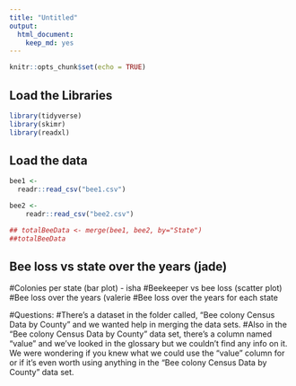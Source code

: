 ```yaml
---
title: "Untitled"
output: 
  html_document: 
    keep_md: yes
---
```


```r
knitr::opts_chunk$set(echo = TRUE)
```

## Load the Libraries
```r
library(tidyverse)
library(skimr)
library(readxl)
```

## Load the data
```r
bee1 <- 
  readr::read_csv("bee1.csv")
```

```r
bee2 <- 
    readr::read_csv("bee2.csv")
```

```r
## totalBeeData <- merge(bee1, bee2, by="State")
##totalBeeData
```

## Bee loss vs state over the years  (jade) 
#Colonies per state  (bar plot) - isha 
#Beekeeper vs bee loss  (scatter plot) 
#Bee loss over the years (valerie 
#Bee loss over the years for each state


#Questions:
#There's a dataset in the folder called, "Bee colony Census Data by County"  and we wanted help in merging the data sets. 
#Also in the "Bee colony Census Data by County" data set, there's a column named "value" and we've looked in the glossary but we couldn't find any info on it. We were wondering if you knew what we could use the "value" column for or if it's even worth using anything in the "Bee colony Census Data by County" data set.


